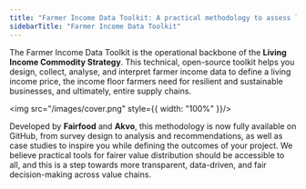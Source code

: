 ```yaml
---
title: "Farmer Income Data Toolkit: A practical methodology to assess living income gaps"
sidebarTitle: "Farmer Income Data Toolkit"
---
```


The Farmer Income Data Toolkit is the operational backbone of the **Living Income Commodity Strategy**. This technical, open-source toolkit helps you design, collect, analyse, and interpret farmer income data to define a living income price, the income floor farmers need for resilient and sustainable businesses, and ultimately, entire supply chains.

<img src="/images/cover.png" style={{ width: "100%" }}/>

Developed by **Fairfood** and **Akvo**, this methodology is now fully available on GitHub, from survey design to analysis and recommendations, as well as case studies to inspire you while defining the outcomes of your project. We believe practical tools for fairer value distribution should be accessible to all, and this is a step towards more transparent, data-driven, and fair decision-making across value chains.